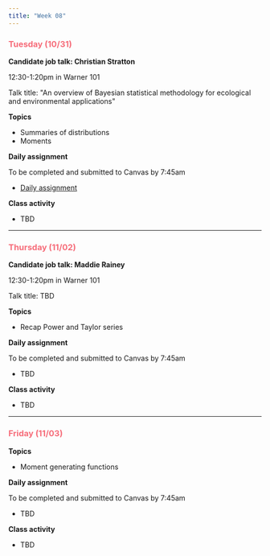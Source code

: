 ```yaml
---
title: "Week 08"
---
```


::: {style="color: #F66D7A"}
### Tuesday (10/31)
:::

**Candidate job talk: Christian Stratton**

12:30-1:20pm in Warner 101

Talk title: \"An overview of Bayesian statistical methodology for ecological and environmental applications\"

**Topics**

-   Summaries of distributions
-   Moments

**Daily assignment**

To be completed and submitted to Canvas by 7:45am

-   [Daily assignment](daily/DA_20.pdf)

**Class activity**

-   TBD

------------------------------------------------------------------------

::: {style="color: #F66D7A"}
### Thursday (11/02)
:::

**Candidate job talk: Maddie Rainey**

12:30-1:20pm in Warner 101

Talk title: TBD

**Topics**

-   Recap Power and Taylor series

**Daily assignment**

To be completed and submitted to Canvas by 7:45am

-   TBD

**Class activity**

-   TBD

------------------------------------------------------------------------

::: {style="color: #F66D7A"}
### Friday (11/03)
:::

**Topics**

-   Moment generating functions

**Daily assignment**

To be completed and submitted to Canvas by 7:45am

-   TBD

**Class activity**

-   TBD
